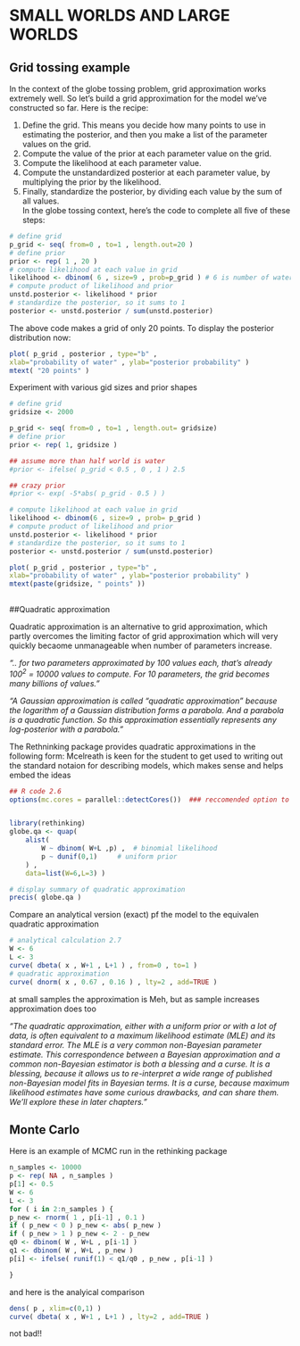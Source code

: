 # SMALL WORLDS AND LARGE WORLDS

## Grid tossing example

In the context of the globe tossing problem, grid approximation works extremely well.
So let’s build a grid approximation for the model we’ve constructed so far. Here is the recipe:

1.  Define the grid. This means you decide how many points to use in estimating the
posterior, and then you make a list of the parameter values on the grid.  
2.  Compute the value of the prior at each parameter value on the grid.  
3.  Compute the likelihood at each parameter value.  
4.  Compute the unstandardized posterior at each parameter value, by multiplying the
prior by the likelihood.  
5.  Finally, standardize the posterior, by dividing each value by the sum of all values.  
In the globe tossing context, here’s the code to complete all five of these steps:  


```r
# define grid
p_grid <- seq( from=0 , to=1 , length.out=20 )
# define prior
prior <- rep( 1 , 20 )
# compute likelihood at each value in grid
likelihood <- dbinom( 6 , size=9 , prob=p_grid ) # 6 is number of waters, 9 is total sample, prob is vector of probalities
# compute product of likelihood and prior
unstd.posterior <- likelihood * prior
# standardize the posterior, so it sums to 1
posterior <- unstd.posterior / sum(unstd.posterior)


```
The above code makes a grid of only 20 points. To display the posterior distribution now:

```r
plot( p_grid , posterior , type="b" ,
xlab="probability of water" , ylab="posterior probability" )
mtext( "20 points" )
```

Experiment with various gid sizes and prior shapes

```r
# define grid
gridsize <- 2000

p_grid <- seq( from=0 , to=1 , length.out= gridsize)
# define prior
prior <- rep( 1, gridsize )

## assume more than half world is water
#prior <- ifelse( p_grid < 0.5 , 0 , 1 ) 2.5

## crazy prior
#prior <- exp( -5*abs( p_grid - 0.5 ) )

# compute likelihood at each value in grid
likelihood <- dbinom(6 , size=9 , prob= p_grid )
# compute product of likelihood and prior
unstd.posterior <- likelihood * prior
# standardize the posterior, so it sums to 1
posterior <- unstd.posterior / sum(unstd.posterior)

plot( p_grid , posterior , type="b" ,
xlab="probability of water" , ylab="posterior probability" )
mtext(paste(gridsize, " points" ))
      
```

##Quadratic approximation

Quadratic approximation is an alternative to grid approximation, which partly overcomes the limiting factor of grid approximation which will very quickly becaome unmanageable when number of parameters increase.

*".. for two parameters approximated by 100 values each, that’s already $100^2$ = 10000 values to compute. For 10 parameters, the grid becomes many billions
of values."*

*"A Gaussian approximation is called “quadratic approximation” because the logarithm of
a Gaussian distribution forms a parabola. And a parabola is a quadratic function. So this
approximation essentially represents any log-posterior with a parabola."*

The Rethninking package provides quadratic approximations in the following form: Mcelreath is keen for the student to get used to writing out the standard notaion for describing models, which makes sense and helps embed the ideas

```r
## R code 2.6
options(mc.cores = parallel::detectCores())  ### reccomended option to get best out of STAN


library(rethinking)
globe.qa <- quap(
    alist(
        W ~ dbinom( W+L ,p) ,  # binomial likelihood
        p ~ dunif(0,1)     # uniform prior
    ) ,
    data=list(W=6,L=3) )

# display summary of quadratic approximation
precis( globe.qa )
```

Compare an analytical version  (exact) pf the model to the equivalen quadratic approximation

```r
# analytical calculation 2.7
W <- 6
L <- 3
curve( dbeta( x , W+1 , L+1 ) , from=0 , to=1 )
# quadratic approximation
curve( dnorm( x , 0.67 , 0.16 ) , lty=2 , add=TRUE )
```

at small samples the approximation is Meh, but as sample increases approximation does too


*"The quadratic approximation, either with a uniform
prior or with a lot of data, is often equivalent to a maximum likelihood estimate (MLE) and its
standard error. The MLE is a very common non-Bayesian parameter estimate. This correspondence
between a Bayesian approximation and a common non-Bayesian estimator is both a blessing
and a curse. It is a blessing, because it allows us to re-interpret a wide range of published non-Bayesian
model fits in Bayesian terms. It is a curse, because maximum likelihood estimates have some curious
drawbacks, and can share them. We’ll explore these in later chapters."*

## Monte Carlo 

Here is an example of MCMC run in the rethinking package


```r
n_samples <- 10000
p <- rep( NA , n_samples )
p[1] <- 0.5
W <- 6
L <- 3
for ( i in 2:n_samples ) {
p_new <- rnorm( 1 , p[i-1] , 0.1 )
if ( p_new < 0 ) p_new <- abs( p_new )
if ( p_new > 1 ) p_new <- 2 - p_new
q0 <- dbinom( W , W+L , p[i-1] )
q1 <- dbinom( W , W+L , p_new )
p[i] <- ifelse( runif(1) < q1/q0 , p_new , p[i-1] )

}
```

and here is the analyical comparison

```r
dens( p , xlim=c(0,1) )
curve( dbeta( x , W+1 , L+1 ) , lty=2 , add=TRUE )
```
 not bad!!



